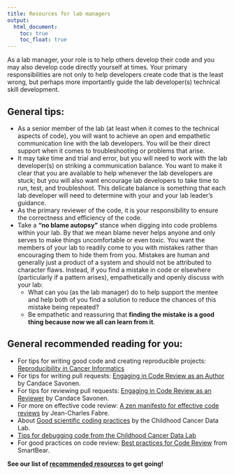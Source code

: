 ```yaml
---
title: Resources for lab managers
output:
  html_document:
    toc: true
    toc_float: true
---
```


As a lab manager, your role is to help others develop their code and you may also develop code directly yourself at times.
Your primary responsibilities are not only to help developers create code that is the least wrong, but perhaps more importantly guide the lab developer(s) technical skill development.

## General tips:  

- As a senior member of the lab (at least when it comes to the technical aspects of code), you will want to achieve an open and empathetic communication line with the lab developers. You will be their direct support when it comes to troubleshooting or problems that arise.
- It may take time and trial and error, but you will need to work with the lab developer(s) on striking a communication balance. You want to make it clear that you are available to help whenever the lab developers are stuck; but you will also want encourage lab developers to take time to run, test, and troubleshoot. This delicate balance is something that each lab developer will need to determine with your and your lab leader's guidance.  
- As the primary reviewer of the code, it is your responsibility to ensure the correctness and efficiency of the code.
- Take a **"no blame autopsy"** stance when digging into code problems within your lab. By that we mean blame never helps anyone and only serves to make things uncomfortable or even toxic. You want the members of your lab to readily come to you with mistakes rather than encouraging them to hide them from you. Mistakes are human and generally just a product of a system and should not be attributed to character flaws. Instead, if you find a mistake in code or elsewhere (particularly if a pattern arises), empathetically and openly discuss with your lab:
  - What can you (as the lab manager) do to help support the mentee and help both of you find a solution to reduce the chances of this mistake being repeated? 
  - Be empathetic and reassuring that **finding the mistake is a good thing because now we all can learn from it**.

## General recommended reading for you:  

- For tips for writing good code and creating reproducible projects: [Reproducibility in Cancer Informatics](https://jhudatascience.org/Reproducibility_in_Cancer_Informatics/)
- For tips for writing pull requests: [Engaging in Code Review as an Author](https://jhudatascience.org/Adv_Reproducibility_in_Cancer_Informatics/engaging-in-code-review---as-an-author.html) by Candace Savonen.
- For tips for reviewing pull requests: [Engaging in Code Review as an Reviewer](https://jhudatascience.org/Adv_Reproducibility_in_Cancer_Informatics/engaging-in-code-review---as-a-reviewer.html) by Candace Savonen.
- For more on effective code review: [A zen manifesto for effective code reviews](https://www.freecodecamp.org/news/a-zen-manifesto-for-effective-code-reviews-e30b5c95204a/) by Jean-Charles Fabre.
- About [Good scientific coding practices](https://github.com/AlexsLemonade/training-modules/blob/master/intro-to-R-tidyverse/00c-good-scientific-coding-practices.md) by the Childhood Cancer Data Lab.
- [Tips for debugging code from the Childhood Cancer Data Lab](https://github.com/AlexsLemonade/training-modules/blob/master/intro-to-R-tidyverse/00b-debugging_resources.md)
- For good practices on code review: [Best practices for Code Review](https://smartbear.com/en/learn/code-review/best-practices-for-peer-code-review/) from SmartBear.

**See our list of [recommended resources](./more_resources.html) to get going!**
